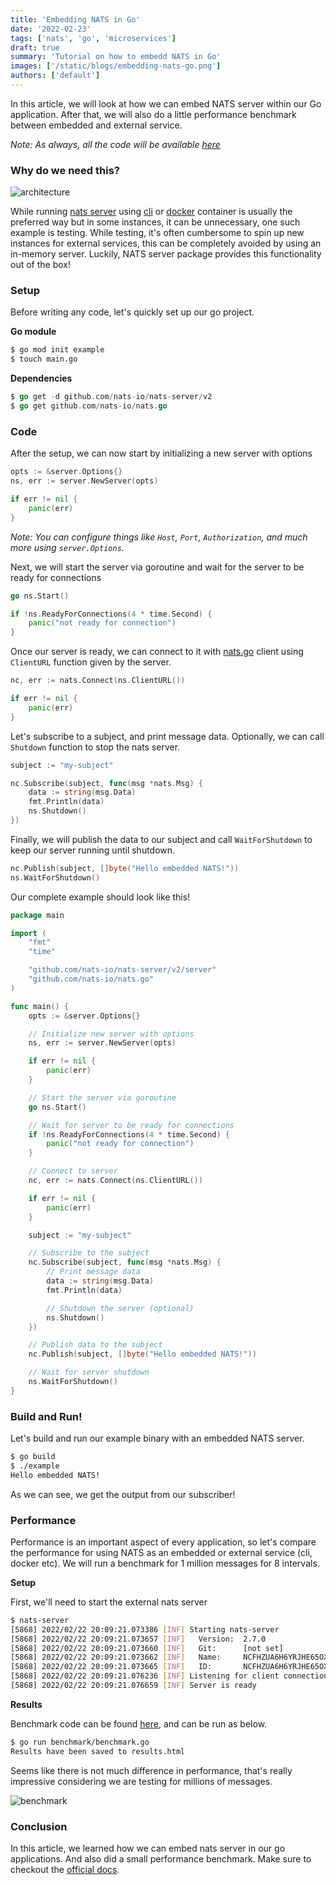 ```yaml
---
title: 'Embedding NATS in Go'
date: '2022-02-23'
tags: ['nats', 'go', 'microservices']
draft: true
summary: 'Tutorial on how to embedd NATS in Go'
images: ['/static/blogs/embedding-nats-go.png']
authors: ['default']
---
```


In this article, we will look at how we can embed NATS server within our Go application. After that, we will also do a little performance benchmark between embedded and external service.

_Note: As always, all the code will be available [here](https://github.com/karanpratapsingh/tutorials/tree/master/nats)_

### Why do we need this?

![architecture](https://dev-to-uploads.s3.amazonaws.com/uploads/articles/ghe36acu8p6f5i6szii2.png)

While running [nats server](https://github.com/nats-io/nats-server) using [cli](https://github.com/nats-io/natscli) or [docker](https://hub.docker.com/_/nats) container is usually the preferred way but in some instances, it can be unnecessary, one such example is testing. While testing, it's often cumbersome to spin up new instances for external services, this can be completely avoided by using an in-memory server. Luckily, NATS server package provides this functionality out of the box!

### Setup

Before writing any code, let's quickly set up our go project.

**Go module**

```bash
$ go mod init example
$ touch main.go
```

**Dependencies**

```go
$ go get -d github.com/nats-io/nats-server/v2
$ go get github.com/nats-io/nats.go
```

### Code

After the setup, we can now start by initializing a new server with options

```go
opts := &server.Options{}
ns, err := server.NewServer(opts)

if err != nil {
	panic(err)
}
```

_Note: You can configure things like `Host`, `Port`, `Authorization`, and much more using `server.Options`._

Next, we will start the server via goroutine and wait for the server to be ready for connections

```go
go ns.Start()

if !ns.ReadyForConnections(4 * time.Second) {
	panic("not ready for connection")
}
```

Once our server is ready, we can connect to it with [nats.go](https://github.com/nats-io/nats.go) client using `ClientURL` function given by the server.

```go
nc, err := nats.Connect(ns.ClientURL())

if err != nil {
	panic(err)
}
```

Let's subscribe to a subject, and print message data. Optionally, we can call `Shutdown` function to stop the nats server.

```go
subject := "my-subject"

nc.Subscribe(subject, func(msg *nats.Msg) {
	data := string(msg.Data)
	fmt.Println(data)
	ns.Shutdown()
})
```

Finally, we will publish the data to our subject and call `WaitForShutdown` to keep our server running until shutdown.

```go
nc.Publish(subject, []byte("Hello embedded NATS!"))
ns.WaitForShutdown()
```

Our complete example should look like this!

```go
package main

import (
	"fmt"
	"time"

	"github.com/nats-io/nats-server/v2/server"
	"github.com/nats-io/nats.go"
)

func main() {
	opts := &server.Options{}

	// Initialize new server with options
	ns, err := server.NewServer(opts)

	if err != nil {
		panic(err)
	}

	// Start the server via goroutine
	go ns.Start()

	// Wait for server to be ready for connections
	if !ns.ReadyForConnections(4 * time.Second) {
		panic("not ready for connection")
	}

	// Connect to server
	nc, err := nats.Connect(ns.ClientURL())

	if err != nil {
		panic(err)
	}

	subject := "my-subject"

	// Subscribe to the subject
	nc.Subscribe(subject, func(msg *nats.Msg) {
		// Print message data
		data := string(msg.Data)
		fmt.Println(data)

		// Shutdown the server (optional)
		ns.Shutdown()
	})

	// Publish data to the subject
	nc.Publish(subject, []byte("Hello embedded NATS!"))

	// Wait for server shutdown
	ns.WaitForShutdown()
}
```

### Build and Run!

Let's build and run our example binary with an embedded NATS server.

```bash
$ go build
$ ./example
Hello embedded NATS!
```

As we can see, we get the output from our subscriber!

### Performance

Performance is an important aspect of every application, so let's compare the performance for using NATS as an embedded or external service (cli, docker etc). We will run a benchmark for 1 million messages for 8 intervals.

**Setup**

First, we'll need to start the external nats server

```bash
$ nats-server
[5868] 2022/02/22 20:09:21.073386 [INF] Starting nats-server
[5868] 2022/02/22 20:09:21.073657 [INF]   Version:  2.7.0
[5868] 2022/02/22 20:09:21.073660 [INF]   Git:      [not set]
[5868] 2022/02/22 20:09:21.073662 [INF]   Name:     NCFHZUA6H6YRJHE65OXRW5X5NL2XDTR7Q4NBZG5Q2KEHZTFN6JMUK4HU
[5868] 2022/02/22 20:09:21.073665 [INF]   ID:       NCFHZUA6H6YRJHE65OXRW5X5NL2XDTR7Q4NBZG5Q2KEHZTFN6JMUK4HU
[5868] 2022/02/22 20:09:21.076236 [INF] Listening for client connections on 0.0.0.0:4222
[5868] 2022/02/22 20:09:21.076659 [INF] Server is ready
```

**Results**

Benchmark code can be found [here](https://github.com/karanpratapsingh/tutorials/tree/master/nats/embedding/benchmark), and can be run as below.

```bash
$ go run benchmark/benchmark.go
Results have been saved to results.html
```

Seems like there is not much difference in performance, that's really impressive considering we are testing for millions of messages.

![benchmark](https://dev-to-uploads.s3.amazonaws.com/uploads/articles/kk5zai8358a7fm7bpk3m.png)

### Conclusion

In this article, we learned how we can embed nats server in our go applications. And also did a small performance benchmark. Make sure to checkout the [official docs](https://docs.nats.io/).
